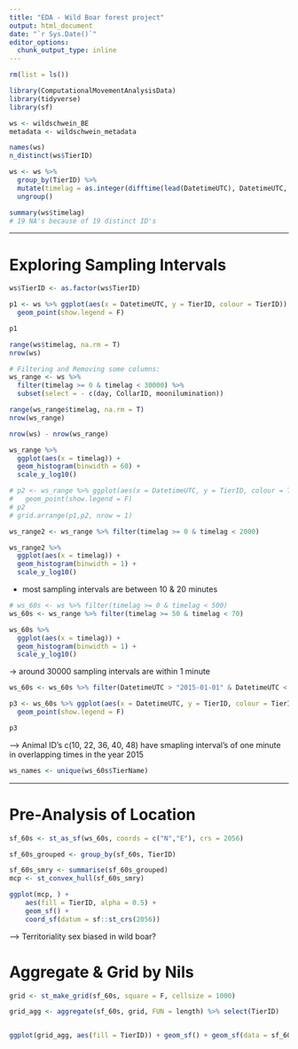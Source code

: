 ```yaml
---
title: "EDA - Wild Boar forest project"
output: html_document
date: "`r Sys.Date()`"
editor_options: 
  chunk_output_type: inline
---
```


```r
rm(list = ls())
```


```r
library(ComputationalMovementAnalysisData)
library(tidyverse)
library(sf)
```


```r
ws <- wildschwein_BE
metadata <- wildschwein_metadata
```

```r
names(ws)
n_distinct(ws$TierID)
```
```r

ws <- ws %>% 
  group_by(TierID) %>% 
  mutate(timelag = as.integer(difftime(lead(DatetimeUTC), DatetimeUTC, units = "secs"))) %>% 
  ungroup()

summary(ws$timelag)
# 19 NA's because of 19 distinct ID's
```

--------------------------------------------------------------------------------


# Exploring Sampling Intervals


```r
ws$TierID <- as.factor(ws$TierID)

p1 <- ws %>% ggplot(aes(x = DatetimeUTC, y = TierID, colour = TierID)) +
  geom_point(show.legend = F)

p1  
```

```r
range(ws$timelag, na.rm = T)
nrow(ws)

# Filtering and Removing some columns:
ws_range <- ws %>% 
  filter(timelag >= 0 & timelag < 30000) %>% 
  subset(select = - c(day, CollarID, moonilumination))

range(ws_range$timelag, na.rm = T)
nrow(ws_range)

nrow(ws) - nrow(ws_range)
```


```r
ws_range %>% 
  ggplot(aes(x = timelag)) +
  geom_histogram(binwidth = 60) +
  scale_y_log10()
```

```r
# p2 <- ws_range %>% ggplot(aes(x = DatetimeUTC, y = TierID, colour = TierID)) +
#   geom_point(show.legend = F)
# p2
# grid.arrange(p1,p2, nrow = 1)
```

```r
ws_range2 <- ws_range %>% filter(timelag >= 0 & timelag < 2000)

ws_range2 %>% 
  ggplot(aes(x = timelag)) +
  geom_histogram(binwidth = 1) +
  scale_y_log10()
```
- most sampling intervals are between 10 & 20 minutes

```r
# ws_60s <- ws %>% filter(timelag >= 0 & timelag < 500)
ws_60s <- ws_range %>% filter(timelag >= 50 & timelag < 70)

ws_60s %>% 
  ggplot(aes(x = timelag)) +
  geom_histogram(binwidth = 1) +
  scale_y_log10()

```
-> around 30000 sampling intervals are within 1 minute
```r
ws_60s <- ws_60s %>% filter(DatetimeUTC > "2015-01-01" & DatetimeUTC < "2016-01-01")

p3 <- ws_60s %>% ggplot(aes(x = DatetimeUTC, y = TierID, colour = TierID)) +
  geom_point(show.legend = F)

p3

```
--> Animal ID's c(10, 22, 36, 40, 48) have smapling interval's of one minute in overlapping times in the year 2015


```r
ws_names <- unique(ws_60s$TierName)


```



--------------------------------------------------------------------------------

# Pre-Analysis of Location


```r
sf_60s <- st_as_sf(ws_60s, coords = c("N","E"), crs = 2056)

sf_60s_grouped <- group_by(sf_60s, TierID)
```

```r
sf_60s_smry <- summarise(sf_60s_grouped)
mcp <- st_convex_hull(sf_60s_smry)
```

```r
ggplot(mcp, ) + 
    aes(fill = TierID, alpha = 0.5) +
    geom_sf() +
    coord_sf(datum = sf::st_crs(2056))
```
--> Territoriality sex biased in wild boar?


# Aggregate & Grid by Nils
```r
grid <- st_make_grid(sf_60s, square = F, cellsize = 1000)

grid_agg <- aggregate(sf_60s, grid, FUN = length) %>% select(TierID)


ggplot(grid_agg, aes(fill = TierID)) + geom_sf() + geom_sf(data = sf_60s, inherit.aes = FALSE)


```












